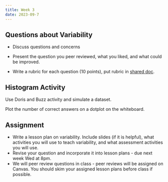 ```yaml
---
title: Week 3
date: 2023-09-7
---
```



## Questions about Variability

- Discuss questions and concerns

- Present the question you peer reviewed, what you liked, and what could be improved.

- Write a rubric for each question (10 points), put rubric in [shared doc](https://uofnelincoln-my.sharepoint.com/:w:/r/personal/svanderplas2_unl_edu/Documents/Canvas/TOPICSSTAT%26PROBLTYSTAT892SEC003Fall2023/Stat892-2023-Variability%20Question%20Rubrics.docx?d=wba84f13b5ae04808af49c0c215045634&csf=1&web=1&e=hE8MD5).



## Histogram Activity

Use Doris and Buzz activity and simulate a dataset. 

Plot the number of correct answers on a dotplot on the whiteboard.



## Assignment

- Write a lesson plan on variability. Include slides (if it is helpful), what activities you will use to teach variability, and what assessment activities you will use.
- Revise your question and incorporate it into lesson plans - due next week Wed at 8pm.
- We will peer review questions in class - peer reviews will be assigned on Canvas. You should skim your assigned lesson plans before class if possible. 




<!-- ## Next week  -->
<!-- - Lesson plan (turn in on canvas) -->
<!--   - Highlights of lesson plan -->

<!--   - Writing: How could histogram activity (or similar) enhance lesson plan? -->

<!--   - Send email - important components -->
<!--   - Bring 2 copies -->


<!-- \clearpage -->
<!-- \vspace*{1in} -->
<!-- \clearpage -->

